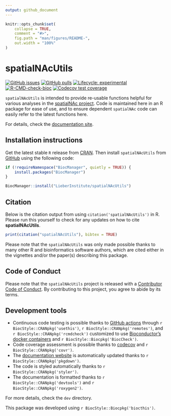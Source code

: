 ```yaml
---
output: github_document
---
```


<!-- README.md is generated from README.Rmd. Please edit that file -->

```r
knitr::opts_chunk$set(
    collapse = TRUE,
    comment = "#>",
    fig.path = "man/figures/README-",
    out.width = "100%"
)
```

# spatialNAcUtils

<!-- badges: start -->
[![GitHub issues](https://img.shields.io/github/issues/LieberInstitute/spatialNAcUtils)](https://github.com/LieberInstitute/spatialNAcUtils/issues)
[![GitHub pulls](https://img.shields.io/github/issues-pr/LieberInstitute/spatialNAcUtils)](https://github.com/LieberInstitute/spatialNAcUtils/pulls)
[![Lifecycle: experimental](https://img.shields.io/badge/lifecycle-experimental-orange.svg)](https://lifecycle.r-lib.org/articles/stages.html#experimental)
[![R-CMD-check-bioc](https://github.com/LieberInstitute/spatialNAcUtils/actions/workflows/check-bioc.yml/badge.svg)](https://github.com/LieberInstitute/spatialNAcUtils/actions/workflows/check-bioc.yml)
[![Codecov test coverage](https://codecov.io/gh/LieberInstitute/spatialNAcUtils/branch/devel/graph/badge.svg)](https://app.codecov.io/gh/LieberInstitute/spatialNAcUtils?branch=devel)
<!-- badges: end -->

`spatialNAcUtils` is intended to provide re-usable functions helpful for various analyses in the [spatialNAc project](https://github.com/LieberInstitute/spatial_NAc). Code is maintained here in an R package for ease of use, and to ensure dependent `spatialNAc` code can easily refer to the latest functions here.

For details, check the [documentation site](http://research.libd.org/spatialNAcUtils/).

## Installation instructions

Get the latest stable `R` release from [CRAN](http://cran.r-project.org/). Then install `spatialNAcUtils` from [GitHub](https://github.com/LieberInstitute/spatialNAcUtils) using the following code:

```r
if (!requireNamespace("BiocManager", quietly = TRUE)) {
    install.packages("BiocManager")
}

BiocManager::install("LieberInstitute/spatialNAcUtils")
```

## Citation

Below is the citation output from using `citation('spatialNAcUtils')` in R. Please
run this yourself to check for any updates on how to cite __spatialNAcUtils__.

```r
print(citation("spatialNAcUtils"), bibtex = TRUE)
```

Please note that the `spatialNAcUtils` was only made possible thanks to many other R and bioinformatics software authors, which are cited either in the vignettes and/or the paper(s) describing this package.

## Code of Conduct

Please note that the `spatialNAcUtils` project is released with a [Contributor Code of Conduct](http://bioconductor.org/about/code-of-conduct/). By contributing to this project, you agree to abide by its terms.

## Development tools

* Continuous code testing is possible thanks to [GitHub actions](https://www.tidyverse.org/blog/2020/04/usethis-1-6-0/)  through `r BiocStyle::CRANpkg('usethis')`, `r BiocStyle::CRANpkg('remotes')`, and `r BiocStyle::CRANpkg('rcmdcheck')` customized to use [Bioconductor's docker containers](https://www.bioconductor.org/help/docker/) and `r BiocStyle::Biocpkg('BiocCheck')`.
* Code coverage assessment is possible thanks to [codecov](https://codecov.io/gh) and `r BiocStyle::CRANpkg('covr')`.
* The [documentation website](http://LieberInstitute.github.io/spatialNAcUtils) is automatically updated thanks to `r BiocStyle::CRANpkg('pkgdown')`.
* The code is styled automatically thanks to `r BiocStyle::CRANpkg('styler')`.
* The documentation is formatted thanks to `r BiocStyle::CRANpkg('devtools')` and `r BiocStyle::CRANpkg('roxygen2')`.

For more details, check the `dev` directory.

This package was developed using `r BiocStyle::Biocpkg('biocthis')`.
